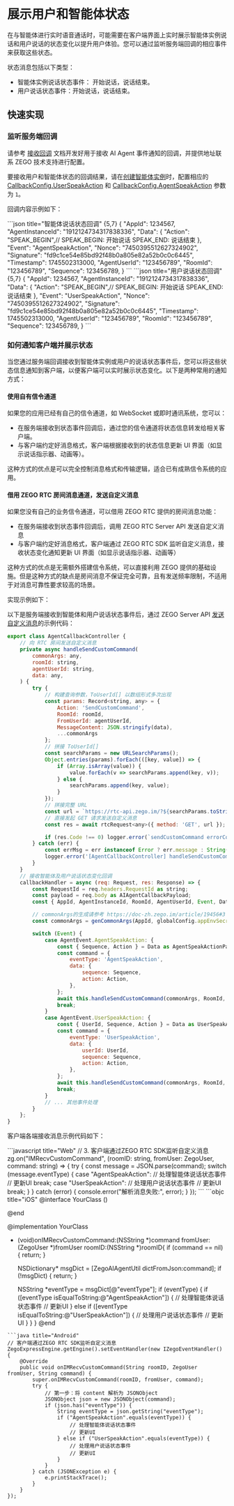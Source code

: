 # 展示用户和智能体状态

在与智能体进行实时语音通话时，可能需要在客户端界面上实时展示智能体实例说话和用户说话的状态变化以提升用户体验。您可以通过监听服务端回调的相应事件来获取这些状态。

状态消息包括以下类型：

- 智能体实例说话状态事件： 开始说话，说话结束。
- 用户说话状态事件：开始说话，说话结束。

## 快速实现

### 监听服务端回调

请参考 [接收回调](./../callbacks/receiving-callback.mdx) 文档开发好用于接收 AI Agent 事件通知的回调，并提供地址联系 ZEGO 技术支持进行配置。
<Note title="说明">

要接收用户和智能体状态的回调结果，请在[创建智能体实例](./../api-reference/agent-instance-management/create-agent-instance.mdx)时，配置相应的 [CallbackConfig.UserSpeakAction](./../api-reference/agent-instance-management/create-agent-instance.mdx#callbackconfig) 和 [CallbackConfig.AgentSpeakAction](./../api-reference/agent-instance-management/create-agent-instance.mdx#callbackconfig) 参数为 `1`。

</Note>

回调内容示例如下：

<CodeGroup>
```json title="智能体说话状态回调" {5,7}
{
    "AppId": 1234567,
    "AgentInstanceId": "1912124734317838336",
    "Data": {
        "Action": "SPEAK_BEGIN",// SPEAK_BEGIN: 开始说话 SPEAK_END: 说话结束
    },
    "Event": "AgentSpeakAction",
    "Nonce": "7450395512627324902",
    "Signature": "fd9c1ce54e85bd92f48b0a805e82a52b0c0c6445",
    "Timestamp": 1745502313000,
    "AgentUserId": "123456789",
    "RoomId": "123456789",
    "Sequence": 123456789,
}
```
```json title="用户说话状态回调" {5,7}
{
    "AppId": 1234567,
    "AgentInstanceId": "1912124734317838336",
    "Data": {
        "Action": "SPEAK_BEGIN",// SPEAK_BEGIN: 开始说话 SPEAK_END: 说话结束
    },
    "Event": "UserSpeakAction",
    "Nonce": "7450395512627324902",
    "Signature": "fd9c1ce54e85bd92f48b0a805e82a52b0c0c6445",
    "Timestamp": 1745502313000,
    "AgentUserId": "123456789",
    "RoomId": "123456789",
    "Sequence": 123456789,
}
```
</CodeGroup>

### 如何通知客户端并展示状态

当您通过服务端回调接收到智能体实例或用户的说话状态事件后，您可以将这些状态信息通知到客户端，以便客户端可以实时展示状态变化。以下是两种常用的通知方式：

#### 使用自有信令通道

如果您的应用已经有自己的信令通道，如 WebSocket 或即时通讯系统，您可以：

- 在服务端接收到状态事件回调后，通过您的信令通道将状态信息转发给相关客户端。
- 与客户端约定好消息格式，客户端根据接收到的状态信息更新 UI 界面（如显示说话指示器、动画等）。

这种方式的优点是可以完全控制消息格式和传输逻辑，适合已有成熟信令系统的应用。

#### 借用 ZEGO RTC 房间消息通道，发送自定义消息

如果您没有自己的业务信令通道，可以借用 ZEGO RTC 提供的房间消息功能：

- 在服务端接收到状态事件回调后，调用 ZEGO RTC Server API 发送自定义消息
- 与客户端约定好消息格式，客户端通过 ZEGO RTC SDK 监听自定义消息，接收状态变化通知更新 UI 界面（如显示说话指示器、动画等）

这种方式的优点是无需额外搭建信令系统，可以直接利用 ZEGO 提供的基础设施。但是这种方式的缺点是房间消息不保证完全可靠，且有发送频率限制，不适用于对消息可靠性要求较高的场景。


实现示例如下：
<Tabs>
<Tab title="服务端">

以下是服务端接收到智能体和用户说话状态事件后，通过 ZEGO Server API [发送自定义消息](https://doc-zh.zego.im/article/19553)的示例代码：


```javascript {27-30,47-72}
export class AgentCallbackController {
    // 向 RTC 房间发送自定义消息
    private async handleSendCustomCommand(
        commonArgs: any,
        roomId: string,
        agentUserId: string,
        data: any,
    ) {
        try {
            // 构建查询参数，ToUserId[] 以数组形式多次出现
            const params: Record<string, any> = {
                Action: 'SendCustomCommand',
                RoomId: roomId,
                FromUserId: agentUserId,
                MessageContent: JSON.stringify(data),
                ...commonArgs
            };
            // 拼接 ToUserId[]
            const searchParams = new URLSearchParams();
            Object.entries(params).forEach(([key, value]) => {
                if (Array.isArray(value)) {
                    value.forEach(v => searchParams.append(key, v));
                } else {
                    searchParams.append(key, value);
                }
            });
            // 拼接完整 URL
            const url = `https://rtc-api.zego.im/?${searchParams.toString()}`;
            // 直接发起 GET 请求发送自定义消息
            const res = await rtcRequest<any>({ method: 'GET', url });

            if (res.Code !== 0) logger.error(`sendCustomCommand errorCode: ${res.Code}, errorMessage: ${res.Message}`);
        } catch (err) {
            const errMsg = err instanceof Error ? err.message : String(err);
            logger.error('[AgentCallbackController] handleSendCustomCommand error:' + errMsg);
        }
    }
    // 接收智能体及用户说话状态变化回调
    callbackHandler = async (req: Request, res: Response) => {
        const RequestId = req.headers.RequestId as string;
        const payload = req.body as AIAgentCallbackPayload;
        const { AppId, AgentInstanceId, RoomId, AgentUserId, Event, Data } = payload;

        // commonArgs的生成请参考 https://doc-zh.zego.im/article/19456#3
        const commonArgs = genCommonArgs(AppId, globalConfig.appEnvSecretMap[AppId]);

        switch (Event) {
            case AgentEvent.AgentSpeakAction: {
                const { Sequence, Action } = Data as AgentSpeakActionPayload;
                const command = {
                    eventType: 'AgentSpeakAction',
                    data: {
                        sequence: Sequence,
                        action: Action,
                    },
                };
                await this.handleSendCustomCommand(commonArgs, RoomId, AgentInstanceId, command);
                break;
            }
            case AgentEvent.UserSpeakAction: {
                const { UserId, Sequence, Action } = Data as UserSpeakActionPayload;
                const command = {
                    eventType: 'UserSpeakAction',
                    data: {
                        userId: UserId,
                        sequence: Sequence,
                        action: Action,
                    },
                };
                await this.handleSendCustomCommand(commonArgs, RoomId, AgentInstanceId, command);
                break;
            }
            // ... 其他事件处理
        }
    };
}
```

</Tab>
<Tab title="客户端">

客户端各端接收消息示例代码如下：

<CodeGroup>
```javascript title="Web"
// 3. 客户端通过ZEGO RTC SDK监听自定义消息
    zg.on("IMRecvCustomCommand", (roomID: string, fromUser: ZegoUser, command: string) => {
      try {
        const message = JSON.parse(command);
        switch (message.eventType) {
          case "AgentSpeakAction":
            // 处理智能体说话状态事件
            // 更新UI
            break;
          case "UserSpeakAction":
            // 处理用户说话状态事件
            // 更新UI
            break;
        }
      } catch (error) {
        console.error("解析消息失败:", error);
      }
    });
```
```objc title="iOS"
@interface YourClass () <ZegoEventHandler>

@end

@implementation YourClass

- (void)onIMRecvCustomCommand:(NSString *)command
                     fromUser:(ZegoUser *)fromUser
                       roomID:(NSString *)roomID{
    if (command == nil) {
        return;
    }

    NSDictionary* msgDict = [ZegoAIAgentUtil dictFromJson:command];
    if (!msgDict) {
        return;
    }

    NSString *eventType = msgDict[@"eventType"];
    if (eventType) {
        if ([eventType isEqualToString:@"AgentSpeakAction"]) {
            // 处理智能体说话状态事件
            // 更新UI
        } else if ([eventType isEqualToString:@"UserSpeakAction"]) {
            // 处理用户说话状态事件
            // 更新UI
        }
    }
}
@end
```
```java title="Android"
// 客户端通过ZEGO RTC SDK监听自定义消息
ZegoExpressEngine.getEngine().setEventHandler(new IZegoEventHandler() {
    @Override
    public void onIMRecvCustomCommand(String roomID, ZegoUser fromUser, String command) {
        super.onIMRecvCustomCommand(roomID, fromUser, command);
        try {
            // 第一步：将 content 解析为 JSONObject
            JSONObject json = new JSONObject(command);
            if (json.has("eventType")) {
                String eventType = json.getString("eventType");
                if ("AgentSpeakAction".equals(eventType)) {
                    // 处理智能体说话状态事件
                    // 更新UI
                } else if ("UserSpeakAction".equals(eventType)) {
                    // 处理用户说话状态事件
                    // 更新UI
                }
            }
        } catch (JSONException e) {
            e.printStackTrace();
        }
    }
});
```
</CodeGroup>

</Tab>
</Tabs>
